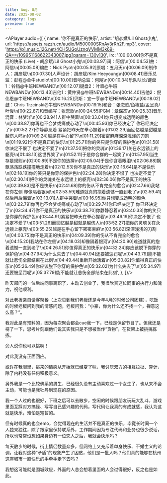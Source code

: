 ```yaml
---
title: Aug. 8月
date: 2025-08-02
category: logs
preview: true
---
```


<APlayer audio={[
  {
    name: '你不是真正的快乐',
    artist: '胡彦斌/Lil Ghost小鬼',
    url: 'https://assets.razzh.cn/audio/M500000SRnAy3rRh2F.mp3',
    cover:
      'https://p1.music.126.net/4CH5UGoUznqVVMM3k69-QA==/109951168622343007.jpg?param=130y130',
    lrc: '[00:00.00]你不是真正的快乐 (Live) - 胡彦斌/Lil Ghost小鬼\n[00:03.97]词：阿信\n[00:04.53]曲：阿信\n[00:05.08]编曲：Nick Pyo\n[00:05.92]原唱：五月天\n[00:06.09]制作人：胡彦斌\n[00:07.30]人声设计：胡彦斌/Kim Heeyoung\n[00:08.41]音乐总监：彭程@金牛studio\n[00:10.00]音响总监：何飚\n[00:10.34]乐队队长/键盘1：铃铛@牛班NEWBAND\n[00:12.07]键盘2：叶霖@牛班NEWBAND\n[00:13.43]吉他1：黄仲贤@牛班NEWBAND\n[00:14.40]吉他2：倪伟恩@牛班NEWBAND\n[00:16.25]贝斯：宣一亨@牛班NEWBAND\n[00:18.02]鼓：Chris Trzcinski@牛班NEWBAND\n[00:19.15]和音：张恋歌/鱼椒盐/孟呈真/叶俊\n[00:22.87]和音编写：张恋歌\n[00:24.55]PGM：章谋杰\n[00:25.33]音乐混音：林梦洋\n[00:28.94]人群中哭着\n[00:33.04]你只想变成透明的颜色\n[00:38.87]你再也不会梦或痛或心动了\n[00:45.93]你已经决定了 你已经决定了\n[00:52.27]你静静忍着 紧紧把昨天在拳心握着\n[01:02.29]而回忆越是甜越是越伤人吗\n[01:09.24]越是在手心留下\n[01:11.29]密密麻麻深深浅浅的刀割\n[01:19.92]你不是真正的快乐\n[01:25.71]你的笑只是你穿的保护色\n[01:31.58]你决定不恨了 也决定不爱了\n[01:37.50]把你的灵魂\n[01:39.17]关在永远锁上的躯壳\n[01:48.13]这世界笑了\n[01:52.11]于是你合群的一起笑了\n[01:57.95]当生存是规则\n[02:00.89]不是你的选择\n[02:05.04]于是你含着眼泪\n[02:06.88]飘飘荡荡跌跌撞撞地走着\n[02:12.53]你不是真正的快乐\n[02:16.64]是不是快乐\n[02:18.19]你的笑只是你穿的保护色\n[02:24.28]你决定不恨了 也决定不爱了\n[02:30.14]把你的灵魂关在永远锁上的躯壳\n[02:36.06]你不是真正的快乐\n[02:39.83]是不是快乐\n[02:41.68]你的伤从不肯完全的愈合\n[02:47.66]我站在你左侧 却像隔着银河\n[02:53.59]难道就真的抱着遗憾一直到老了\n[02:59.41]然后再后悔着\n[03:13.01]人群中哭着\n[03:16.95]你只想变成透明的颜色\n[03:22.79]你再也不会梦或痛或心动了\n[03:29.74]你已经决定了 你已经决定了\n[03:34.47]你不是真正的快乐\n[03:38.70]你静静忍着\n[03:40.33]你的笑只是你穿的保护色\n[03:44.91]紧紧把昨天在拳心握着\n[03:46.19]你决定不恨了 也决定不爱了\n[03:51.26]而回忆越是甜就是越伤人\n[03:52.27]把你的灵魂关在永远锁上躯壳\n[03:55.25]越是在手心留下密密麻麻\n[03:56.82]深深浅浅的刀割\n[04:03.75]你不是真正的快乐\n[04:09.39]你的伤从不肯完全的愈合\n[04:15.20]我站在你左侧\n[04:18.03]却像隔着银河\n[04:20.90]难道就真的抱着遗憾一直到老了\n[04:26.51]你值得真正的快乐\n[04:32.24]你应该脱下你穿的保护色\n[04:37.94]为什么失去了\n[04:40.94]还要被惩罚呢\n[04:43.79]能不能就让悲伤全部结束在此刻\n[04:49.44]重新开始活着\n[05:20.82]你值得真正的快乐\n[05:26.49]你应该脱下你穿的保护色\n[05:32.02]为什么失去了\n[05:34.97]还要被惩罚呢\n[05:37.79]能不能就让悲伤全部结束在此刻',
  },
]}/>


昨天部门的一位后端同事离职了，主动去创业了，我很欣赏这位同事的执行力和魄力，祝他顺利。  

对此老板亲自请客聚餐（上次见到我们老板还是今年4月的时候公司团建），吃饭的时候老板问到我的情感问题，老板问我：“小豪，你为什么还不找一个，禅意这么高？”。  

我对此是有预料的，因为每次聚会都会cue我一下，已经是保留节目了。但我还是楞了一下，思考片刻跟他们说其实我只是不想被当作“货物”，在货架上被挑挑拣拣。  

旁人说你也可以挑啊！  

对此我没有正面回应。  

或许在我眼里，挑来的情感从开始就已经变了味，我讨厌双方的相互拉扯、算计，除了内耗没有任何积极意义。  

另外我是一个比较佛系的男生，已经很久没有主动喜欢过一个女生了，也从来不会主动，可能也是我牡丹到现在的原因。  

我一个人过的也很好，下班之后可以去散步，空闲的时候跟朋友玩玩大乱斗，游戏里面互踩对方搞怪、写写自己感兴趣的代码，写代码让我真的有成就感，我认为这就是快乐，难怕是短暂的。  

但有时候真的也会emo，会觉得现在的生活并不是真正的快乐，毕竟长时间一个人独来独往，除了跟家里保持联系外，工作期间因为专注代码和业务也很少说话，所以也常常设想如果身边有一位恋人之后，我就会快乐吗？  

每天散步的时候，街上情侣数量众多，但网络上又充斥着单身快乐、不婚主义的论调，让我对这种“矛盾”的现象产生了困惑，他们是一批人吗？他们真的能够在杭州这座城市一直快乐的手牵手走下去吗？

我想这可能就是围城效应，外面的人总会想着里面的人会过得很好，反之也是如此。